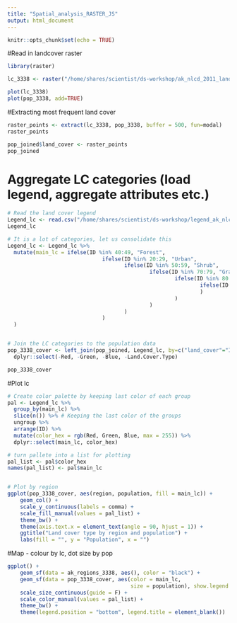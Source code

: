 ```yaml
---
title: "Spatial_analysis_RASTER_JS"
output: html_document
---
```


```r
knitr::opts_chunk$set(echo = TRUE)
```


#Read in landcover raster 
```r
library(raster)

lc_3338 <- raster("/home/shares/scientist/ds-workshop/ak_nlcd_2011_landcover_50m_3338.tif")
```

```r
plot(lc_3338)
plot(pop_3338, add=TRUE)
```


#Extracting most frequent land cover
```r
raster_points <- extract(lc_3338, pop_3338, buffer = 500, fun=modal)
raster_points
```

```r
pop_joined$land_cover <- raster_points
pop_joined
```


# Aggregate LC categories (load legend, aggregate attributes etc.)
```r
# Read the land cover legend
Legend_lc <- read.csv("/home/shares/scientist/ds-workshop/legend_ak_nlcd_2011.csv", stringsAsFactors = FALSE)
Legend_lc
```

```r
# It is a lot of categories, let us consolidate this
Legend_lc <- Legend_lc %>%
  mutate(main_lc = ifelse(ID %in% 40:49, "Forest",
                              ifelse(ID %in% 20:29, "Urban",
                                     ifelse(ID %in% 50:59, "Shrub",
                                             ifelse(ID %in% 70:79, "Grass",
                                                     ifelse(ID %in% 80:89, "Crops",
                                                             ifelse(ID %in% 90:99, "Wetland", Land.Cover.Type)
                                                             )
                                                     )
                                             )
                                     )
                              )
  )


# Join the LC categories to the population data
pop_3338_cover <- left_join(pop_joined, Legend_lc, by=c("land_cover"="ID")) %>% 
  dplyr::select(-Red, -Green, -Blue, -Land.Cover.Type)

pop_3338_cover
```


#Plot lc
```r
# Create color palette by keeping last color of each group
pal <- Legend_lc %>% 
  group_by(main_lc) %>% 
  slice(n()) %>% # Keeping the last color of the groups
  ungroup %>% 
  arrange(ID) %>%
  mutate(color_hex = rgb(Red, Green, Blue, max = 255)) %>% 
  dplyr::select(main_lc, color_hex)

# turn pallete into a list for plotting
pal_list <- pal$color_hex
names(pal_list) <- pal$main_lc


# Plot by region
ggplot(pop_3338_cover, aes(region, population, fill = main_lc)) +
    geom_col() +
    scale_y_continuous(labels = comma) +
    scale_fill_manual(values = pal_list) +
    theme_bw() +
    theme(axis.text.x = element_text(angle = 90, hjust = 1)) +
    ggtitle("Land cover type by region and population") +
    labs(fill = "", y = "Population", x = "")
```

#Map - colour by lc, dot size by pop
```r
ggplot() +
    geom_sf(data = ak_regions_3338, aes(), color = "black") +
    geom_sf(data = pop_3338_cover, aes(color = main_lc,
                                       size = population), show.legend = "point") +
    scale_size_continuous(guide = F) +
    scale_color_manual(values = pal_list) +
    theme_bw() +
    theme(legend.position = "bottom", legend.title = element_blank())
```


